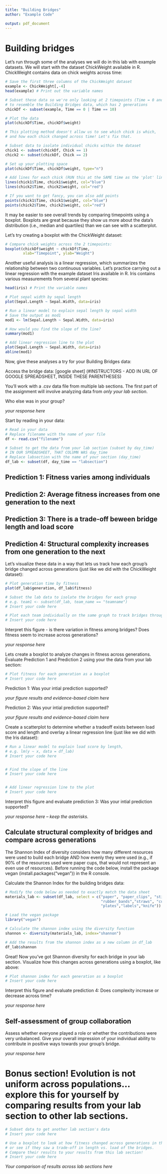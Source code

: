 ```yaml
---
title: "Building Bridges"
author: "Example Code"

output: pdf_document
---
```


# Building bridges

Let's run through some of the analyses we will do in this lab with example datasets. We will start with the dataset ChickWeight available in R. ChickWeight contains data on chick weights across time:
```r

# Save the first three columns of the ChickWeight dataset
example <- ChickWeight[,-4]
head(example) # Print out the variable names

# Subset these data so we're only looking at 2 timepoints (Time = 0 and Time = 10)
# to resemble the Building Bridges data, which has 2 generations
chickDf <- subset(example, Time == 0 | Time == 10)

# Plot the data
plot(chickDf$Time, chickDf$weight)

# This plotting method doesn't allow us to see which chick is which, 
# and how each chick changed across time! Let's fix that.

# Subset data to isolate individual chicks within the dataset
chick1 <- subset(chickDf, Chick == 1)
chick2 <- subset(chickDf, Chick == 2)

# Set up your plotting space
plot(chickDf$Time, chickDf$weight, type="n")

# Add lines for each chick (RUN this at the SAME time as the 'plot' line above)
lines(chick1$Time, chick1$weight, col="blue")
lines(chick2$Time, chick2$weight, col="red")

# If you want to get fancy, you can also add points
points(chick1$Time, chick1$weight, col="blue")
points(chick2$Time, chick2$weight, col="red")

```

It may be easier to see overall trends by comparing timepoints using a boxplot. Boxplots are great because they show us more about the data's distribution (i.e., median and quartiles) than we can see with a scatterplot.

Let's try creating a boxplot with the ChickWeight dataset:
```r

# Compare chick weights across the 2 timepoints:
boxplot(chickDf$weight ~ chickDf$Time,
        xlab="Timepoint", ylab="Weight")

```

Another useful analysis is a linear regression, which summarizes the relationship between two continuous variables. Let's practice carrying out a linear regression with the example dataset Iris available in R. Iris contains various measurements from several plant species:
```r

head(iris) # Print the variable names

# Plot sepal width by sepal length
plot(Sepal.Length ~ Sepal.Width, data=iris)

# Run a linear model to explain sepal length by sepal width
# Save the output as mod1
mod1 <- lm(Sepal.Length ~ Sepal.Width, data=iris)

# How would you find the slope of the line?
summary(mod1)

# Add linear regression line to the plot
plot(Sepal.Length ~ Sepal.Width, data=iris)
abline(mod1)

```

Now, give these analyses a try for your Building Bridges data:

Access the bridge data: [google sheet] (#INSTRUCTORS - ADD IN URL OF GOOGLE SPREADSHEET, INSIDE THESE PARENTHESES)

You'll work with a .csv data file from multiple lab sections. The first part of the assignment will involve analyzing data from *only your lab section*.

Who else was in your group?

*your response here*

Start by reading in your data:
```r

# Read in your data
# Replace filename with the name of your file
df <- read.csv("filename") 

# Subset to get the data from your lab section (subset by day_time)
# IN OUR SPREADSHEET, THAT COLUMN WAS day_time
# Replace labsection with the name of your section (day_time)
df_lab <- subset(df, day_time == "labsection") 

```

## Prediction 1: Fitness varies among individuals
## Prediction 2: Average fitness increases from one generation to the next
## Prediction 3: There is a trade-off beween bridge length and load score
## Prediction 4: Structural complexity increases from one generation to the next 

Let's visualize these data in a way that lets us track how each group's bridge changed across generations (just like we did with the ChickWeight dataset):
```r

# Plot generation time by fitness
plot(df_lab$generation, df_lab$fitness)

# Subset the lab data to isolate the bridges for each group
# e.g. team1 <- subset(df_lab, team_name == "teamname")
# Insert your code here

# Plot each team individually on the same graph to track bridges through time
# Insert your code here

```

Interpret this figure - is there variation in fitness among bridges? Does fitness seem to increase across generations?

*your response here*

Lets create a boxplot to analyze changes in fitness across generations. Evaluate Prediction 1 and Prediction 2 using your the data from your lab section:
```r

# Plot fitness for each generation as a boxplot
# Insert your code here

```

Prediction 1: Was your intial prediction supported?

*your figure results and evidence-based claim here*

Prediction 2: Was your intial prediction supported?

*your figure results and evidence-based claim here*

Create a scatterplot to determine whether a tradeoff exists between load score and length and overlay a linear regression line (just like we did with the Iris dataset):
```r

# Run a linear model to explain load score by length, 
# e.g. lm(y ~ x, data = df_lab)
# Insert your code here


# Find the slope of the line
# Insert your code here


# Add linear regression line to the plot
# Insert your code here

```

Interpret this figure and evaluate prediction 3: Was your intial prediction supported?

*your response here -- keep the asterisks.*

## Calculate structural complexity of bridges and compare across generations
The Shannon Index of diversity considers how many different resources were used to build each bridge AND how evenly they were used (e.g., if 90% of the resources used were paper cups, that would not represent an even use of resources). Before running the code below, install the package vegan (install.packages("vegan")) in the R console.

Calculate the Shannon Index for the building bridges data:
```r
# Modify the code below as needed to exactly match the data sheet
materials_lab <- subset(df_lab, select = c("paper", "paper_clips", "sticky_pads",
                                           "rubber_bands","straws", "cups","bowls",
                                           "plates","labels","knife"))

# Load the vegan package
library("vegan")

# Calculate the shannon index using the diversity function
shannon <- diversity(materials_lab, index="shannon")

# Add the results from the shannon index as a new column in df_lab
df_lab$shannon
```

Great! Now you've got Shannon diversity for each bridge in your lab section. Visualize how this changes across generations using a boxplot, like above:
```r

# Plot shannon index for each generation as a boxplot
# Insert your code here

```

Interpret this figure and evaluate prediction 4: Does complexity increase or decrease across time?

*your response here* 

## Self-assessment of group collaboration
Assess whether everyone played a role or whether the contributions were very unbalanced. Give your overall impression of your individual ability to contribute in positive ways towards your group’s bridge.

*your response here* 

# Bonus section! Evolution is not uniform across populations...explore this for yourself by comparing results from your lab section to other lab sections.
```r

# Subset data to get another lab section's data
# Insert your code here

# Use a boxplot to look at how fitness changed across generations in that lab, 
# or see if they saw a trade-off in length vs. load of the bridges. 
# Compare their results to your results from this lab section!
# Insert your code here

```

*Your comparison of results across lab sections here*
